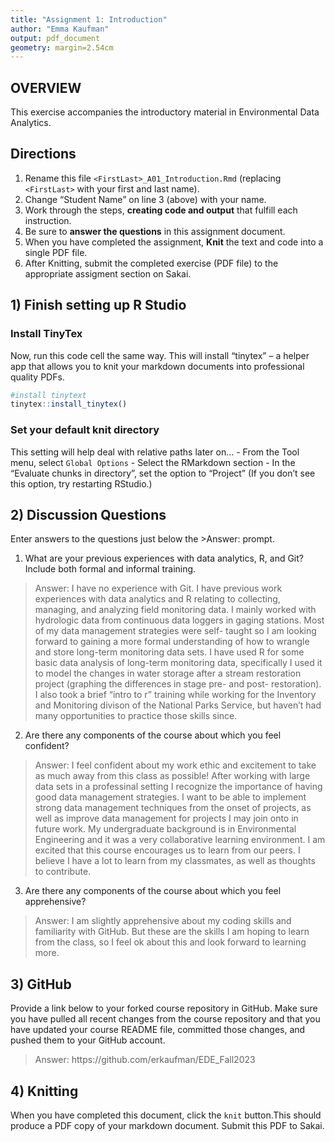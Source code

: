 ```yaml
---
title: "Assignment 1: Introduction"
author: "Emma Kaufman"
output: pdf_document
geometry: margin=2.54cm
---
```


## OVERVIEW

This exercise accompanies the introductory material in Environmental Data Analytics. 

## Directions
1.  Rename this file `<FirstLast>_A01_Introduction.Rmd` (replacing `<FirstLast>` with your first and last name).
2.  Change "Student Name" on line 3 (above) with your name.
3.  Work through the steps, **creating code and output** that fulfill each instruction.
4.  Be sure to **answer the questions** in this assignment document.
5.  When you have completed the assignment, **Knit** the text and code into a single PDF file.
6.  After Knitting, submit the completed exercise (PDF file) to the appropriate assigment section on Sakai.


## 1) Finish setting up R Studio

### Install TinyTex
Now, run this code cell the same way. This will install "tinytex" -- a helper app that allows you to knit your markdown documents into professional quality PDFs.
```r
#install tinytext
tinytex::install_tinytex()
```

### Set your default knit directory
This setting will help deal with relative paths later on...
 - From the Tool menu, select `Global Options`
 - Select the RMarkdown section
 - In the "Evaluate chunks in directory", set the option to "Project" (If you don't see this option, try restarting RStudio.)


## 2) Discussion Questions
Enter answers to the questions just below the >Answer: prompt.

1. What are your previous experiences with data analytics, R, and Git? Include both formal and informal training.

> Answer: 
I have no experience with Git. I have previous work experiences with data analytics and R relating to collecting, managing, and analyzing field monitoring data. I mainly worked with hydrologic data from continuous data loggers in gaging stations. Most of my data management strategies were self- taught so I am looking forward to gaining a more formal understanding of how to wrangle and store long-term monitoring data sets. I have used R for some basic data analysis of long-term monitoring data, specifically I used it to model the changes in water storage after a stream restoration project (graphing the differences in stage pre- and post- restoration). I also took a brief "intro to r" training while working for the Inventory and Monitoring divison of the National Parks Service, but haven't had many opportunities to practice those skills since. 

2. Are there any components of the course about which you feel confident?

> Answer: 
I feel confident about my work ethic and excitement to take as much away from this class as possible! After working with large data sets in a professinal setting I recognize the importance of having good data management strategies. I want to be able to implement strong data management techniques from the onset of projects, as well as improve data management for projects I may join onto in future work. My undergraduate background is in Environmental Engineering and it was a very collaborative learning environment. I am excited that this course encourages us to learn from our peers. I believe I have a lot to learn from my classmates, as well as thoughts to contribute. 

3. Are there any components of the course about which you feel apprehensive?

> Answer: 
I am slightly apprehensive about my coding skills and familiarity with GitHub. But these are the skills I am hoping to learn from the class, so I feel ok about this and look forward to learning more. 


## 3) GitHub

Provide a link below to your forked course repository in GitHub. Make sure you have pulled all recent changes from the course repository and that you have updated your course README file, committed those changes, and pushed them to your GitHub account. 

> Answer:
https://github.com/erkaufman/EDE_Fall2023


## 4) Knitting
When you have completed this document, click the `knit` button.This should produce a PDF copy of your markdown document. Submit this PDF to Sakai. 
